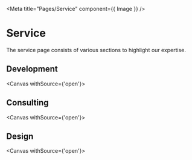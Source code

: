 
<Meta title="Pages/Service" component={{ Image }} />

# Service
The service page consists of various sections to highlight our expertise.

## Development
<Canvas withSource={'open'}>
  <Story name="Development">
    <Development/>
  </Story>
</Canvas>


## Consulting
<Canvas withSource={'open'}>
  <Story name="Consulting">
    <Consulting/>
  </Story>
</Canvas>

## Design
<Canvas withSource={'open'}>
  <Story name="Design">
    <Design/>
  </Story>
</Canvas>
